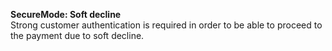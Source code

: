   
<Card title="101305" href="/development-ressources/errors/codes/101305">  

 **SecureMode: Soft decline**  
 Strong customer authentication is required in order to be able to proceed to the payment due to soft decline.  

</Card>